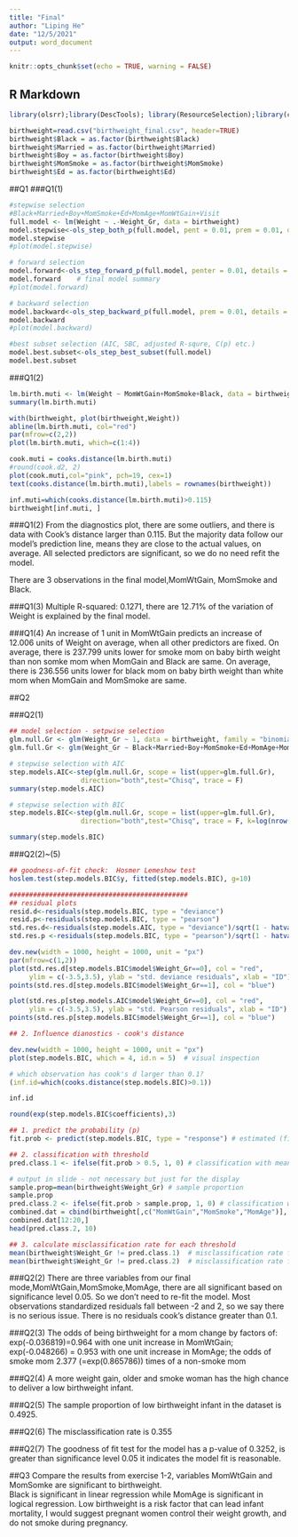 ```yaml
---
title: "Final"
author: "Liping He"
date: "12/5/2021"
output: word_document
---
```


```r
knitr::opts_chunk$set(echo = TRUE, warning = FALSE)
```

## R Markdown

```r
library(olsrr);library(DescTools); library(ResourceSelection);library(car)
```


```r
birthweight=read.csv("birthweight_final.csv", header=TRUE)
birthweight$Black = as.factor(birthweight$Black)
birthweight$Married = as.factor(birthweight$Married)
birthweight$Boy = as.factor(birthweight$Boy)
birthweight$MomSmoke = as.factor(birthweight$MomSmoke)
birthweight$Ed = as.factor(birthweight$Ed)
```

##Q1 
###Q1(1)
```r
#stepwise selection
#Black+Married+Boy+MomSmoke+Ed+MomAge+MomWtGain+Visit
full.model <- lm(Weight ~ .-Weight_Gr, data = birthweight)
model.stepwise<-ols_step_both_p(full.model, pent = 0.01, prem = 0.01, details = FALSE)
model.stepwise
#plot(model.stepwise)
```


```r
# forward selection
model.forward<-ols_step_forward_p(full.model, penter = 0.01, details = F) # penter: threshold p-value for enter
model.forward    # final model summary
#plot(model.forward)
```


```r
# backward selection
model.backward<-ols_step_backward_p(full.model, prem = 0.01, details = F) # prem: threshold p-value for removal
model.backward 
#plot(model.backward)
```

```r
#best subset selection (AIC, SBC, adjusted R-squre, C(p) etc.)
model.best.subset<-ols_step_best_subset(full.model) 
model.best.subset
```

###Q1(2)
```r
lm.birth.muti <- lm(Weight ~ MomWtGain+MomSmoke+Black, data = birthweight)
summary(lm.birth.muti)
```
```r
with(birthweight, plot(birthweight,Weight))
abline(lm.birth.muti, col="red")
par(mfrow=c(2,2))
plot(lm.birth.muti, which=c(1:4))
```


```r
cook.muti = cooks.distance(lm.birth.muti)
#round(cook.d2, 2)
plot(cook.muti,col="pink", pch=19, cex=1)
text(cooks.distance(lm.birth.muti),labels = rownames(birthweight))
```

```r
inf.muti=which(cooks.distance(lm.birth.muti)>0.115)
birthweight[inf.muti, ]
```

###Q1(2)
From the diagnostics plot, there are some outliers, and there is data with Cook’s distance larger than 0.115. 
But the majority data follow our model’s prediction line, means they are close to the actual values, on average.
All selected predictors are significant, so we do no need refit the model.

There are 3 observations in the final model,MomWtGain, MomSmoke and Black.

###Q1(3)
Multiple R-squared:  0.1271, there are 12.71% of the variation of Weight is explained by the final model.

###Q1(4)
An increase of 1 unit in MomWtGain predicts an increase of 12.006 units of Weight on average, when all other predictors are fixed. 
On average, there is 237.799 units lower for smoke mom on baby birth weight than non somke mom when MomGain and Black are same.
On average, there is 236.556 units lower for black mom on baby birth weight than white mom when MomGain and MomSmoke are same.


##Q2

###Q2(1)
```r
## model selection - setpwise selection
glm.null.Gr <- glm(Weight_Gr ~ 1, data = birthweight, family = "binomial")
glm.full.Gr <- glm(Weight_Gr ~ Black+Married+Boy+MomSmoke+Ed+MomAge+MomWtGain+Visit, data = birthweight, family = "binomial")

```

```r
# stepwise selection with AIC
step.models.AIC<-step(glm.null.Gr, scope = list(upper=glm.full.Gr),
                  direction="both",test="Chisq", trace = F) 
summary(step.models.AIC) 
```

```r
# stepwise selection with BIC
step.models.BIC<-step(glm.null.Gr, scope = list(upper=glm.full.Gr),
                  direction="both",test="Chisq", trace = F, k=log(nrow(birthweight))) 

summary(step.models.BIC)
```

###Q2(2)~(5)
```r
## goodness-of-fit check:  Hosmer Lemeshow test
hoslem.test(step.models.BIC$y, fitted(step.models.BIC), g=10) 
```

```r
#############################################
## residual plots
resid.d<-residuals(step.models.BIC, type = "deviance")
resid.p<-residuals(step.models.BIC, type = "pearson")
std.res.d<-residuals(step.models.AIC, type = "deviance")/sqrt(1 - hatvalues(step.models.BIC)) # standardized deviance residuals
std.res.p <-residuals(step.models.BIC, type = "pearson")/sqrt(1 - hatvalues(step.models.BIC)) # standardized pearson residuals

```


```r
dev.new(width = 1000, height = 1000, unit = "px")
par(mfrow=c(1,2))
plot(std.res.d[step.models.BIC$model$Weight_Gr==0], col = "red", 
     ylim = c(-3.5,3.5), ylab = "std. deviance residuals", xlab = "ID")
points(std.res.d[step.models.BIC$model$Weight_Gr==1], col = "blue")

plot(std.res.p[step.models.AIC$model$Weight_Gr==0], col = "red", 
     ylim = c(-3.5,3.5), ylab = "std. Pearson residuals", xlab = "ID")
points(std.res.p[step.models.BIC$model$Weight_Gr==1], col = "blue")

```

```r
## 2. Influence dianostics - cook's distance

dev.new(width = 1000, height = 1000, unit = "px")
plot(step.models.BIC, which = 4, id.n = 5)  # visual inspection

# which observation has cook's d larger than 0.1?
(inf.id=which(cooks.distance(step.models.BIC)>0.1))

inf.id
```


```r
round(exp(step.models.BIC$coefficients),3)
```


```r
## 1. predict the probability (p) 
fit.prob <- predict(step.models.BIC, type = "response") # estimated (fitted) probabilities of unhealthy status

## 2. classification with threshold
pred.class.1 <- ifelse(fit.prob > 0.5, 1, 0) # classification with mean threshold

# output in slide - not necessary but just for the display
sample.prop=mean(birthweight$Weight_Gr) # sample proportion
sample.prop
pred.class.2 <- ifelse(fit.prob > sample.prop, 1, 0) # classification with sample proportion threshold
combined.dat = cbind(birthweight[,c("MomWtGain","MomSmoke","MomAge")], fit.prob, pred.class.1,pred.class.2)
combined.dat[12:20,]
head(pred.class.2, 10)

## 3. calculate misclassification rate for each threshold
mean(birthweight$Weight_Gr != pred.class.1)  # misclassification rate from 0.5 threshold
mean(birthweight$Weight_Gr != pred.class.2)  # misclassification rate from sample proportion threshold
```
###Q2(2)
There are three variables from our final mode,MomWtGain,MomSmoke,MomAge, there are all significant based on significance level 0.05. So we don't need to re-fit the model.
Most observations standardized residuals fall between -2 and 2, so we say there is no serious issue.
There is no residuals cook's distance greater than 0.1.

###Q2(3)
The odds of being birthweight for a mom change by factors of:
exp(-0.036819)=0.964 with one unit increase in MomWtGain;
exp(-0.048266) = 0.953 with one unit increase in MomAge;
the odds of smoke mom 2.377 (=exp(0.865786)) times of a non-smoke mom 

###Q2(4)
A more weight gain, older and smoke woman has the high chance to deliver a low birthweight infant.

###Q2(5)
The sample proportion of low birthweight infant in the dataset is 0.4925.

###Q2(6)
The misclassification rate is 0.355

###Q2(7)
The goodness of fit test for the model has a p-value of 0.3252, is greater than significance level 0.05 
it indicates the model fit is reasonable.

##Q3
Compare the results from exercise 1-2, variables MomWtGain and MomSomke are significant to birthweight.    
Black is significant in linear regression while MomAge is significant in logical regression. 
Low birthweight is a risk factor that can lead infant mortality, I would suggest pregnant women control their weight growth, and do not smoke during pregnancy.
